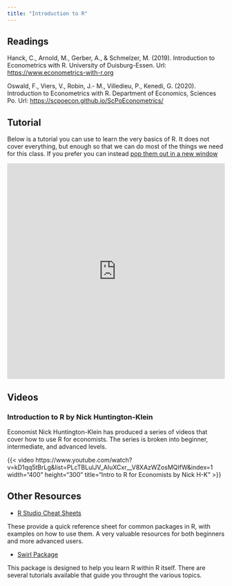 ```yaml
---
title: "Introduction to R"
---
```


## Readings

Hanck, C., Arnold, M., Gerber, A., & Schmelzer, M. (2019). Introduction to Econometrics with R. University of Duisburg-Essen. Url: <https://www.econometrics-with-r.org>

Oswald, F., Viers, V., Robin, J.- M., Villedieu, P., Kenedi, G. (2020). Introduction to Econometrics with R. Department of Economics, Sciences Po. Url: <https://scpoecon.github.io/ScPoEconometrics/>

## Tutorial

Below is a tutorial you can use to learn the very basics of R. It does not cover everything, but enough so that we can do most of the things we need for this class. If you prefer you can instead <a href=" http://3.145.56.130:3838/EC655learnr/" target="_blank">pop them out in a new window</a>

<div>

```{=html}
<p align="center"><iframe height="500" width="100%" frameborder="no" src="http://3.145.56.130:3838/EC655learnr/"> </iframe></p>
```

</div>

## Videos

### Introduction to R by Nick Huntington-Klein

Economist Nick Huntington-Klein has produced a series of videos that cover how to use R for economists. The series is broken into beginner, intermediate, and advanced levels.

{{< video https://www.youtube.com/watch?v=kD1qq5tBrLg&list=PLcTBLulJV_AIuXCxr__V8XAzWZosMQIfW&index=1 width="400" height="300" title="Intro to R for Economists by Nick H-K" >}}

## Other Resources

- [R Studio Cheat Sheets](https://www.rstudio.com/resources/cheatsheets/)

These provide a quick reference sheet for common packages in R, with examples on how to use them.  A very valuable resources for both beginners and more advanced users.

- [Swirl Package](https://swirlstats.com/students.html)

This package is designed to help you learn R within R itself.  There are several tutorials available that guide you throught the various topics.
